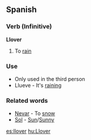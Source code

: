 ==Spanish==

===Verb (Infinitive)===

'''Llover'''

#To [[rain]]

===Use===

*Only used in the third person
*Llueve - It's [[rain|raining]]

===Related words===

*[[Nevar]] - To [[snow]]
*[[Sol]] - [[Sun]]/[[Sunny]]

[[es:llover]]
[[hu:Llover]]